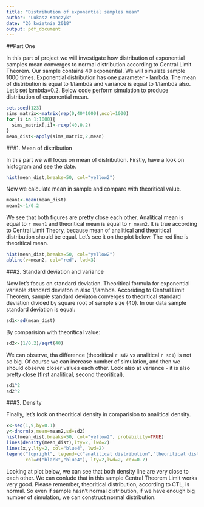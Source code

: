 ---
title: "Distribution of exponential samples mean"
author: "Lukasz Konczyk"
date: "26 kwietnia 2018"
output: pdf_document
---

##Part One

In this part of project we will investigate how distribution of exponential samples mean converges to normal distribution according to Central Limit Theorem. Our sample contains 40 exponential. We will simulate sample 1000 times. Exponential distribution has one parameter - lambda. The mean of distribution is equal to 1/lambda and variance is equal to 1/lambda also. Let's set lambda=0.2. Below code perform simulation to produce distribution of exponential mean.

```{r, echo=TRUE, cache=TRUE}
set.seed(123)
sims_matrix<-matrix(rep(0,40*1000),ncol=1000)
for (i in 1:1000){
  sims_matrix[,i]<-rexp(40,0.2)
}
mean_dist<-apply(sims_matrix,2,mean)
```

###1. Mean of distribution

In this part we will focus on mean of distribution. Firstly, have a look on histogram and see the date.

```{r, echo=TRUE,fig.height = 3.5, fig.width = 5}
hist(mean_dist,breaks=50, col="yellow2")
```

Now we calculate mean in sample and compare with theoritical value. 

```{r, echo=TRUE}
mean1<-mean(mean_dist)
mean2<-1/0.2
```

We see that both figures are pretty close each other. Analitical mean is equal to `r mean1` and theoritical mean is equal to `r mean2`. It is true according to Central Limit Theory, because mean of analitical and theoritical distribution should be equal. Let's see it on the plot below. The red line is theoritical mean.

```{r, echo=TRUE,fig.height = 3.5, fig.width = 5}
hist(mean_dist,breaks=50, col="yellow2")
abline(v=mean2, col="red", lwd=3)
```

###2. Standard deviation and variance

Now let's focus on standard deviation. Theoritical formula for exponential variable standard deviaton in also 1/lambda. Accoriding to Central Limit Theorem, sample standard deviaton converges to theoritical standard deviation divided by square root of sample size (40). In our data sample standard deviation is equal:

```{r, echo=TRUE}
sd1<-sd(mean_dist)
```

By comparision with theoritical value:

```{r, echo=TRUE}
sd2<-(1/0.2)/sqrt(40)
```

We can observe, tha difference (theoritical `r sd2` vs analitical `r sd1`) is not so big. Of course we can increase number of simulation, and then we should observe closer values each other. Look also at variance - it is also pretty close (first analitical, second theoritical).

```{r, echo=TRUE}
sd1^2
sd2^2
```


###3. Density

Finally, let's look on theoritical density in comparision to analitical density.

```{r, echo=TRUE,fig.height = 3.5, fig.width = 5}
x<-seq(1,9,by=0.1)
y<-dnorm(x,mean=mean2,sd=sd2)
hist(mean_dist,breaks=50, col="yellow2", probability=TRUE)
lines(density(mean_dist),lty=2, lwd=2)
lines(x,y,lty=2, col="blue4", lwd=2)
legend("topright", legend=c("analitical distribution","theoritical distribution"), 
       col=c("black","blue4"), lty=2,lwd=2, cex=0.7)
```

Looking at plot below, we can see that both density line are very close to each other. We can conlude that in this sample Central Theorem Limit works very good. Please remember, theoritical distribution, according to CTL, is normal. So even if sample hasn't normal distribution, if we have enough big number of simulation, we can construct normal distribution.